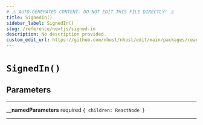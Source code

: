 ```yaml
---
# ⚠️ AUTO-GENERATED CONTENT. DO NOT EDIT THIS FILE DIRECTLY! ⚠️
title: SignedIn()
sidebar_label: SignedIn()
slug: /reference/nextjs/signed-in
description: No description provided.
custom_edit_url: https://github.com/nhost/nhost/edit/main/packages/react/src/components/SignedIn.tsx#L3
---
```


# `SignedIn()`

## Parameters

---

**<span className="parameter-name">\_\_namedParameters</span>** <span className="optional-status">required</span> `{ children: ReactNode }`

---

